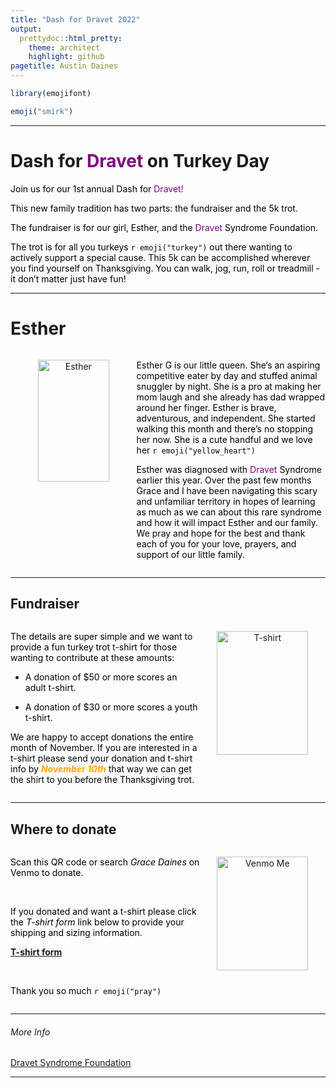 ```yaml
---
title: "Dash for Dravet 2022"
output: 
  prettydoc::html_pretty:
    theme: architect
    highlight: github
pagetitle: Austin Daines
---
```


```r
library(emojifont)
```

```r
emoji("smirk")
```

___

# Dash for <span style="color:purple"> Dravet </span> on Turkey Day

<span style="color:black"> Join us for our 1st annual Dash for </span> <span style="color:purple"> Dravet! </span> 

<span style="color:black"> This new family tradition has two parts: the fundraiser and the 5k trot. </span>

<span style="color:black"> The fundraiser is for our girl, Esther, and the <span style="color:purple"> Dravet </span> Syndrome Foundation. </span>

<span style="color:black">The trot is for all you turkeys `r emoji("turkey")` out there wanting to actively support a special cause. This 5k can be accomplished wherever you find yourself on Thanksgiving. You can walk, jog, run, roll or treadmill - it don't matter just have fun! </span>

___

# Esther

:::: {style="display: flex;"}

::: {.column width="40%"}

<center>

![](images/esther_g.jpg "Esther"){height=75%, width=75%}

</center>

:::

::: {.column width="60%"}

<span style="color:black"> Esther G is our little queen. She's an aspiring competitive eater by day and stuffed animal snuggler by night. She is a pro at making her mom laugh and she already has dad wrapped around her finger. Esther is brave, adventurous, and independent. She started walking this month and there's no stopping her now. She is a cute handful and we love her `r emoji("yellow_heart")` </span>

<span style="color:black"> Esther was diagnosed with <span style="color:purple"> Dravet </span> Syndrome earlier this year. Over the past few months Grace and I have been navigating this scary and unfamiliar territory in hopes of learning as much as we can about this rare syndrome and how it will impact Esther and our family. We pray and hope for the best and thank each of you for your love, prayers, and support of our little family.  </span>


:::
::::

___

## Fundraiser

:::: {style="display: flex;"}

::: {.column width="60%"}

<span style="color:black"> The details are super simple and we want to provide a fun turkey trot t-shirt for those wanting to contribute at these amounts: </span>

* <span style="color:black"> A donation of $50 or more scores an adult t-shirt. </span>

* <span style="color:black"> A donation of $30 or more scores a youth t-shirt. </span>

<span style="color:black"> We are happy to accept donations the entire month of November. If you are interested in a t-shirt please send your donation and t-shirt info by </span>  <span style="color:orange"> **_November 10th_** </span> <span style="color:black"> that way we can get the shirt to you before the Thanksgiving trot. </span>

:::

::: {.column width="40%"}

<center>

![](images/trot_tshirt.jpg "T-shirt"){height=85%, width=85%}

</center>

:::
::::

___

## Where to donate

:::: {style="display: flex;"}

::: {.column width="60%"}

<span style="color:black"> Scan this QR code  or search *Grace Daines* on Venmo to donate. </span>

<br>

<span style="color:black"> If you donated and want a t-shirt please click the *T-shirt form* link below to provide your shipping and sizing information. </span>

**[T-shirt form](https://docs.google.com/forms/d/e/1FAIpQLSdb-nLi3hwHwl-4Lu2LMCIgCTSRpqkQGxsNeu31Q4VgtzrFjg/viewform)**

<br>

<span style="color:black"> Thank you so much `r emoji("pray")` </span>


:::

::: {.column width="40%"}

<center>

![](images/gdv.jpg "Venmo Me"){height=85%, width=85%}

</center>

:::
::::

___

###### More Info

[Dravet Syndrome Foundation](https://dravetfoundation.org)

___



